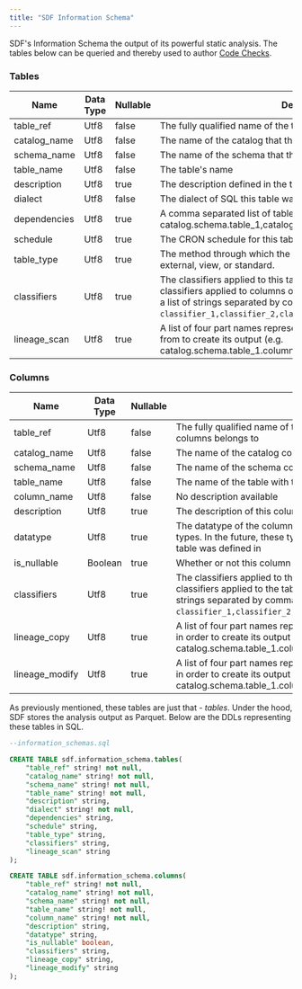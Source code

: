 ```yaml
---
title: "SDF Information Schema"
---
```

SDF's Information Schema the output of its powerful static analysis. The tables below can be queried and thereby used to author [Code Checks](/guide/code_checks).

### Tables
| Name | Data Type | Nullable | Description |
|------|-----------|----------|-------------|
| table_ref | Utf8 | false | The fully qualified name of the table (i.e. catalog.schema.table) |
| catalog_name | Utf8 | false | The name of the catalog that this table belongs to |
| schema_name | Utf8 | false | The name of the schema that this table belongs to |
| table_name | Utf8 | false | The table's name |
| description | Utf8 | true | The description defined in the table's yaml |
| dialect | Utf8 | false | The dialect of SQL this table was defined in |
| dependencies | Utf8 | true | A comma separated list of table_ref's that this table selects from (e.g. catalog.schema.table_1,catalog.schema.table_2) |
| schedule | Utf8 | true | The CRON schedule for this table defined in the table's yaml |
| table_type | Utf8 | true | The method through which the table is represented. Options are external, view, or standard. |
| classifiers | Utf8 | true | The classifiers applied to this table. Note that these differ from classifiers applied to columns of this table. These are represented as a list of strings separated by comma (e.g. `classifier_1,classifier_2,classifier_3`) |
| lineage_scan | Utf8 | true | A list of four part names representing the columns this table scans from to create its output (e.g. catalog.schema.table_1.column_1,catalog.schema.table_2.column_2) |
### Columns
| Name | Data Type | Nullable | Description |
|------|-----------|----------|-------------|
| table_ref | Utf8 | false | The fully qualified name of the table (i.e. catalog.schema.table) this columns belongs to |
| catalog_name | Utf8 | false | The name of the catalog containing the table with this column |
| schema_name | Utf8 | false | The name of the schema containing the table with this column |
| table_name | Utf8 | false | The name of the table with this column |
| column_name | Utf8 | false | No description available |
| description | Utf8 | true | The description of this column defined in the table's yaml |
| datatype | Utf8 | true | The datatype of the column. This is currently expressed via Presto types. In the future, these types will be derived from the dialect the table was defined in |
| is_nullable | Boolean | true | Whether or not this column can contain a null value |
| classifiers | Utf8 | true | The classifiers applied to this column. Note that these differ from classifiers applied to the table. These are represented as a list of strings separated by comma (e.g. `classifier_1,classifier_2,classifier_3`) |
| lineage_copy | Utf8 | true | A list of four part names representing the columns this tables copies in order to create its output (e.g. catalog.schema.table_1.column_1,catalog.schema.table_2.column_2) |
| lineage_modify | Utf8 | true | A list of four part names representing the columns this table modifies in order to create its output (e.g. catalog.schema.table_1.column_1,catalog.schema.table_2.column_2) |



As previously mentioned, these tables are just that - *tables*. Under the hood, SDF stores the analysis output as Parquet. Below are the DDLs representing these tables in SQL.

```sql
--information_schemas.sql

CREATE TABLE sdf.information_schema.tables(
    "table_ref" string! not null,
    "catalog_name" string! not null,
    "schema_name" string! not null,
    "table_name" string! not null,
    "description" string,
    "dialect" string! not null,
    "dependencies" string,
    "schedule" string,
    "table_type" string,
    "classifiers" string,
    "lineage_scan" string
);

CREATE TABLE sdf.information_schema.columns(
    "table_ref" string! not null,
    "catalog_name" string! not null,
    "schema_name" string! not null,
    "table_name" string! not null,
    "column_name" string! not null,
    "description" string,
    "datatype" string,
    "is_nullable" boolean,
    "classifiers" string,
    "lineage_copy" string,
    "lineage_modify" string
);


```
